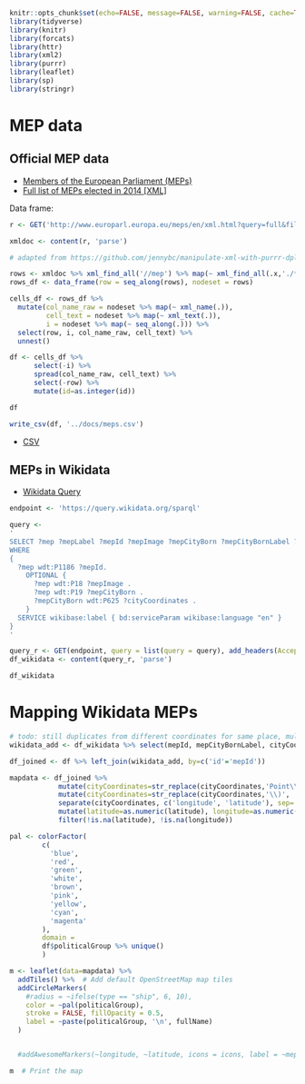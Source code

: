 ```r
knitr::opts_chunk$set(echo=FALSE, message=FALSE, warning=FALSE, cache=TRUE)
library(tidyverse)
library(knitr)
library(forcats)
library(httr)
library(xml2)
library(purrr)
library(leaflet)
library(sp)
library(stringr)
```

# MEP data

## Official MEP data

- [Members of the European Parliament (MEPs)](https://data.europa.eu/euodp/en/data/dataset/members-of-the-european-parliament)
- [Full list of MEPs elected in 2014 [XML]](http://www.europarl.europa.eu/meps/en/xml.html?query=full&filter=all)

Data frame: 

```r

r <- GET('http://www.europarl.europa.eu/meps/en/xml.html?query=full&filter=all')

xmldoc <- content(r, 'parse')

# adapted from https://github.com/jennybc/manipulate-xml-with-purrr-dplyr-tidyr

rows <- xmldoc %>% xml_find_all('//mep') %>% map(~ xml_find_all(.x,'./*'))
rows_df <- data_frame(row = seq_along(rows), nodeset = rows)

cells_df <- rows_df %>%
  mutate(col_name_raw = nodeset %>% map(~ xml_name(.)),
         cell_text = nodeset %>% map(~ xml_text(.)),
         i = nodeset %>% map(~ seq_along(.))) %>%
  select(row, i, col_name_raw, cell_text) %>%
  unnest()

df <- cells_df %>% 
      select(-i) %>% 
      spread(col_name_raw, cell_text) %>% 
      select(-row) %>%
      mutate(id=as.integer(id))

df

write_csv(df, '../docs/meps.csv')
```

- [CSV](meps.csv)

## MEPs in Wikidata

- [Wikidata Query](http://tinyurl.com/khdg6k3)

```r

endpoint <- 'https://query.wikidata.org/sparql'

query <- 
'
SELECT ?mep ?mepLabel ?mepId ?mepImage ?mepCityBorn ?mepCityBornLabel ?cityCoordinates
WHERE
{
  ?mep wdt:P1186 ?mepId.
    OPTIONAL {
      ?mep wdt:P18 ?mepImage .
      ?mep wdt:P19 ?mepCityBorn .
      ?mepCityBorn wdt:P625 ?cityCoordinates . 
    }
  SERVICE wikibase:label { bd:serviceParam wikibase:language "en" }
}
'

query_r <- GET(endpoint, query = list(query = query), add_headers(Accept = 'text/csv'))
df_wikidata <- content(query_r, 'parse')

df_wikidata

```

# Mapping Wikidata MEPs

```r

# todo: still duplicates from different coordinates for same place, multiple origin cities... 
wikidata_add <- df_wikidata %>% select(mepId, mepCityBornLabel, cityCoordinates) %>% unique()

df_joined <- df %>% left_join(wikidata_add, by=c('id'='mepId'))

mapdata <- df_joined %>%
            mutate(cityCoordinates=str_replace(cityCoordinates,'Point\\(', '')) %>%
            mutate(cityCoordinates=str_replace(cityCoordinates,'\\)', '')) %>%
            separate(cityCoordinates, c('longitude', 'latitude'), sep=' ') %>%
            mutate(latitude=as.numeric(latitude), longitude=as.numeric(longitude)) %>%
            filter(!is.na(latitude), !is.na(longitude))

pal <- colorFactor(
        c(
          'blue',
          'red',
          'green',
          'white',
          'brown',
          'pink',
          'yellow',
          'cyan',
          'magenta'
        ), 
        domain = 
        df$politicalGroup %>% unique()
        )

m <- leaflet(data=mapdata) %>%
  addTiles() %>%  # Add default OpenStreetMap map tiles
  addCircleMarkers(
    #radius = ~ifelse(type == "ship", 6, 10),
    color = ~pal(politicalGroup),
    stroke = FALSE, fillOpacity = 0.5,
    label = ~paste(politicalGroup, '\n', fullName)
  )


  #addAwesomeMarkers(~longitude, ~latitude, icons = icons, label = ~mepLabel)

m  # Print the map

```



